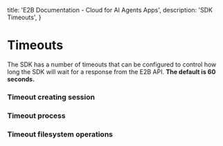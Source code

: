   title: 'E2B Documentation - Cloud for AI Agents Apps',
  description: 'SDK Timeouts',
}

# Timeouts

The SDK has a number of timeouts that can be configured to control how long the SDK will wait for a response from the E2B API. **The default is 60 seconds.**

### Timeout creating session

<CodeGroupAutoload path="timeout/timeout_session" />


### Timeout process
<CodeGroupAutoload path="timeout/timeout_process" />

### Timeout filesystem operations

<CodeGroupAutoload path="timeout/timeout_filesystem" />